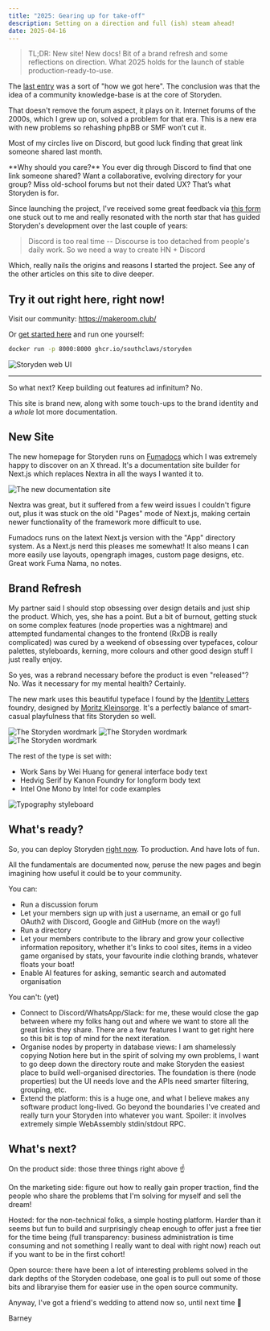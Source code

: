 ```yaml
---
title: "2025: Gearing up for take-off"
description: Setting on a direction and full (ish) steam ahead!
date: 2025-04-16
---
```


> TL;DR: New site! New docs! Bit of a brand refresh and some reflections on direction. What 2025 holds for the launch of stable production-ready-to-use.

The [last entry](/blog/2024-development-update) was a sort of "how we got here". The conclusion was that the idea of a community knowledge-base is at the core of Storyden.

That doesn't remove the forum aspect, it plays on it. Internet forums of the 2000s, which I grew up on, solved a problem for that era. This is a new era with new problems so rehashing phpBB or SMF won’t cut it.

Most of my circles live on Discord, but good luck finding that great link someone shared last month.

<Callout>
  **Why should you care?** You ever dig through Discord to find that one link
  someone shared? Want a collaborative, evolving directory for your group? Miss
  old-school forums but not their dated UX? That’s what Storyden is for.
</Callout>

Since launching the project, I've received some great feedback via [this form](https://airtable.com/shrLY0jDp9CuXPB2X) one stuck out to me and really resonated with the north star that has guided Storyden's development over the last couple of years:

> Discord is too real time -- Discourse is too detached from people's daily work. So we need a way to create HN + Discord

Which, really nails the origins and reasons I started the project. See any of the other articles on this site to dive deeper.

## Try it out right here, right now!

Visit our community: https://makeroom.club/

Or [get started here](/docs/introduction) and run one yourself:

```sh
docker run -p 8000:8000 ghcr.io/southclaws/storyden
```

![Storyden web UI](/docs/introduction/local/browser_home.png)

---

So what next? Keep building out features ad infinitum? No.

This site is brand new, along with some touch-ups to the brand identity and a _whole_ lot more documentation.

## New Site

The new homepage for Storyden runs on [Fumadocs](https://fumadocs.vercel.app/) which I was extremely happy to discover on an X thread. It's a documentation site builder for Next.js which replaces Nextra in all the ways I wanted it to.

![The new documentation site](/blog/docs.png)

Nextra was great, but it suffered from a few weird issues I couldn't figure out, plus it was stuck on the old "Pages" mode of Next.js, making certain newer functionality of the framework more difficult to use.

Fumadocs runs on the latext Next.js version with the "App" directory system. As a Next.js nerd this pleases me somewhat! It also means I can more easily use layouts, opengraph images, custom page designs, etc. Great work Fuma Nama, no notes.

## Brand Refresh

My partner said I should stop obsessing over design details and just ship the product. Which, yes, she has a point. But a bit of burnout, getting stuck on some complex features (node properties was a nightmare) and attempted fundamental changes to the frontend (RxDB is really complicated) was cured by a weekend of obsessing over typefaces, colour palettes, styleboards, kerning, more colours and other good design stuff I just really enjoy.

So yes, was a rebrand necessary before the product is even "released"? No. Was it necessary for my mental health? Certainly.

The new mark uses this beautiful typeface I found by the [Identity Letters](https://www.identity-letters.com/) foundry, designed by [Moritz Kleinsorge](https://www.linkedin.com/in/moritz-kleinsorge-62487b183/). It's a perfectly balance of smart-casual playfulness that fits Storyden so well.

![The Storyden wordmark](/brand/fullmark_colour_horizontal_campfire.png)
![The Storyden wordmark](/brand/fullmark_colour_horizontal_moonlit.png)
![The Storyden wordmark](/brand/fullmark_colour_horizontal_newspaper.png)

The rest of the type is set with:

- Work Sans by Wei Huang for general interface body text
- Hedvig Serif by Kanon Foundry for longform body text
- Intel One Mono by Intel for code examples

![Typography styleboard](/blog/typography.png)

## What's ready?

So, you can deploy Storyden [right now](http://localhost:3000/docs/introduction/vps). To production. And have lots of fun.

All the fundamentals are documented now, peruse the new pages and begin imagining how useful it could be to your community.

You can:

- Run a discussion forum
- Let your members sign up with just a username, an email or go full OAuth2 with Discord, Google and GitHub (more on the way!)
- Run a directory
- Let your members contribute to the library and grow your collective information repository, whether it's links to cool sites, items in a video game organised by stats, your favourite indie clothing brands, whatever floats your boat!
- Enable AI features for asking, semantic search and automated organisation

You can't: (yet)

- Connect to Discord/WhatsApp/Slack: for me, these would close the gap between where my folks hang out and where we want to store all the great links they share. There are a few features I want to get right here so this bit is top of mind for the next iteration.
- Organise nodes by property in database views: I am shamelessly copying Notion here but in the spirit of solving my own problems, I want to go deep down the directory route and make Storyden the easiest place to build well-organised directories. The foundation is there (node properties) but the UI needs love and the APIs need smarter filtering, grouping, etc.
- Extend the platform: this is a huge one, and what I believe makes any software product long-lived. Go beyond the boundaries I've created and really turn your Storyden into whatever you want. Spoiler: it involves extremely simple WebAssembly stdin/stdout RPC.

## What's next?

On the product side: those three things right above ☝️

On the marketing side: figure out how to really gain proper traction, find the people who share the problems that I'm solving for myself and sell the dream!

Hosted: for the non-technical folks, a simple hosting platform. Harder than it seems but fun to build and surprisingly cheap enough to offer just a free tier for the time being (full transparency: business administration is time consuming and not something I really want to deal with right now) reach out if you want to be in the first cohort!

Open source: there have been a lot of interesting problems solved in the dark depths of the Storyden codebase, one goal is to pull out some of those bits and libraryise them for easier use in the open source community.

Anyway, I've got a friend's wedding to attend now so, until next time 👋

Barney
